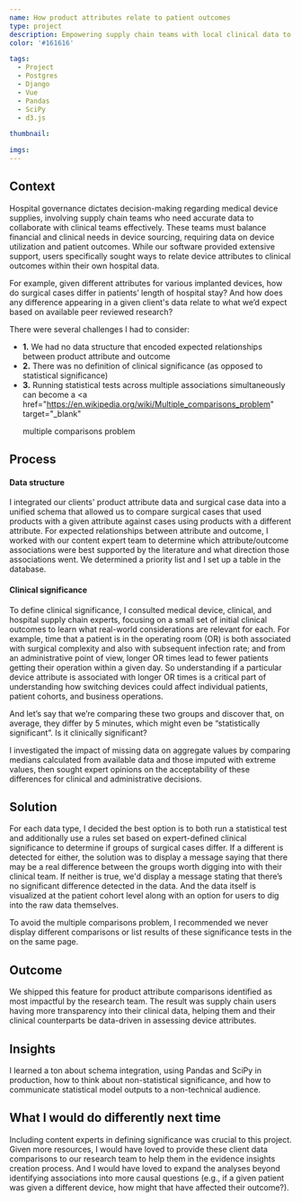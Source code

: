 ```yaml
---
name: How product attributes relate to patient outcomes
type: project
description: Empowering supply chain teams with local clinical data to improve medical device sourcing
color: '#161616'

tags:
  - Project
  - Postgres
  - Django
  - Vue
  - Pandas
  - SciPy
  - d3.js

thumbnail:

imgs:
---
```


## Context

Hospital governance dictates decision-making regarding medical device supplies, involving supply chain teams who need accurate data to collaborate with clinical teams effectively. These teams must balance financial and clinical needs in device sourcing, requiring data on device utilization and patient outcomes. While our software provided extensive support, users specifically sought ways to relate device attributes to clinical outcomes within their own hospital data.

For example, given different attributes for various implanted devices, how do surgical cases differ in patients’ length of hospital stay? And how does any difference appearing in a given client's data relate to what we’d expect based on available peer reviewed research?

There were several challenges I had to consider:

- <b>1.</b> We had no data structure that encoded expected relationships between
  product attribute and outcome
- <b>2.</b> There was no definition of clinical significance (as opposed to statistical
  significance)
- <b>3.</b> Running statistical tests across multiple associations simultaneously
  can become a <a
    href="https://en.wikipedia.org/wiki/Multiple_comparisons_problem"
    target="_blank"
  >
    multiple comparisons problem
  </a>

## Process

#### Data structure

I integrated our clients' product attribute data and surgical case data into a unified schema that allowed us to compare surgical cases that used products with a given attribute against cases using products with a different attribute. For expected relationships between attribute and outcome, I worked with our content expert team to determine which attribute/outcome associations were best supported by the literature and what direction those associations went. We determined a priority list and I set up a table in the database.

#### Clinical significance

To define clinical significance, I consulted medical device, clinical, and hospital supply chain experts, focusing on a small set of initial clinical outcomes to learn what real-world considerations are relevant for each. For example, time that a patient is in the operating room (OR) is both associated with surgical complexity and also with subsequent infection rate; and from an administrative point of view, longer OR times lead to fewer patients getting their operation within a given day. So understanding if a particular device attribute is associated with longer OR times is a critical part of understanding how switching devices could affect individual patients, patient cohorts, and business operations.

And let’s say that we’re comparing these two groups and discover that, on average, they differ by 5 minutes, which might even be “statistically significant”. Is it clinically significant?

I investigated the impact of missing data on aggregate values by comparing medians calculated from available data and those imputed with extreme values, then sought expert opinions on the acceptability of these differences for clinical and administrative decisions.

## Solution

For each data type, I decided the best option is to both run a statistical test and additionally use a rules set based on expert-defined clinical significance to determine if groups of surgical cases differ. If a different is detected for either, the solution was to display a message saying that there may be a real difference between the groups worth digging into with their clinical team. If neither is true, we'd display a message stating that there’s no significant difference detected in the data. And the data itself is visualized at the patient cohort level along with an option for users to dig into the raw data themselves.

To avoid the multiple comparisons problem, I recommended we never display different comparisons or list results of these significance tests in the on the same page.

## Outcome

We shipped this feature for product attribute comparisons identified as most impactful by the research team. The result was supply chain users having more transparency into their clinical data, helping them and their clinical counterparts be data-driven in assessing device attributes.

## Insights

I learned a ton about schema integration, using Pandas and SciPy in production, how to think about non-statistical significance, and how to communicate statistical model outputs to a non-technical audience.

## What I would do differently next time

Including content experts in defining significance was crucial to this project. Given more resources, I would have loved to provide these client data comparisons to our research team to help them in the evidence insights creation process. And I would have loved to expand the analyses beyond identifying associations into more causal questions (e.g., if a given patient was given a different device, how might that have affected their outcome?).

